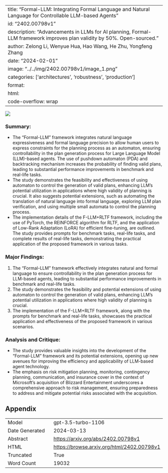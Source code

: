 
---
title: "Formal-LLM: Integrating Formal Language and Natural Language for Controllable LLM-based Agents"
id: "2402.00798v1"
description: "Advancements in LLMs for AI planning, Formal-LLM framework improves plan validity by 50%. Open-sourced."
author: Zelong Li, Wenyue Hua, Hao Wang, He Zhu, Yongfeng Zhang
date: "2024-02-01"
image: "../../img/2402.00798v1/image_1.png"
categories: ['architectures', 'robustness', 'production']
format:
  html:
    code-overflow: wrap
---

![](../../img/2402.00798v1/image_1.png)

### Summary:
- The "Formal-LLM" framework integrates natural language expressiveness and formal language precision to allow human users to express constraints for the planning process as an automaton, ensuring controllability in the plan generation process for Large Language Model (LLM)-based agents. The use of pushdown automaton (PDA) and backtracking mechanism increases the probability of finding valid plans, leading to substantial performance improvements in benchmark and real-life tasks.
- The study demonstrates the feasibility and effectiveness of using automaton to control the generation of valid plans, enhancing LLM's potential utilization in applications where high validity of planning is crucial. It also suggests potential extensions, such as automating the translation of natural language into formal language, exploring LLM plan verification, and using multiple small automata to control the planning process.
- The implementation details of the F-LLM+RLTF framework, including the use of PyTorch, the REINFORCE algorithm for RLTF, and the application of Low-Rank Adaptation (LoRA) for efficient fine-tuning, are outlined. The study provides prompts for benchmark tasks, real-life tasks, and complete results of real-life tasks, demonstrating the practical application of the proposed framework in various tasks.

### Major Findings:
1. The "Formal-LLM" framework effectively integrates natural and formal language to ensure controllability in the plan generation process for LLM-based agents, leading to substantial performance improvements in benchmark and real-life tasks.
2. The study demonstrates the feasibility and potential extensions of using automaton to control the generation of valid plans, enhancing LLM's potential utilization in applications where high validity of planning is crucial.
3. The implementation of the F-LLM+RLTF framework, along with the prompts for benchmark and real-life tasks, showcases the practical application and effectiveness of the proposed framework in various scenarios.

### Analysis and Critique:
- The study provides valuable insights into the development of the "Formal-LLM" framework and its potential extensions, opening up new avenues for improving the efficiency and applicability of LLM-based agent technology.
- The emphasis on risk mitigation planning, monitoring, contingency planning, communication, and insurance cover in the context of Microsoft's acquisition of Blizzard Entertainment underscores a comprehensive approach to risk management, ensuring preparedness to address and mitigate potential risks associated with the acquisition.

## Appendix

|          |          |
|----------|----------|
| Model     | gpt-3.5-turbo-1106       |
| Date Generated     | 2024-03-13       |
| Abstract | [https://arxiv.org/abs/2402.00798v1](https://arxiv.org/abs/2402.00798v1)        |
| HTML     | [https://browse.arxiv.org/html/2402.00798v1](https://browse.arxiv.org/html/2402.00798v1)       |
| Truncated       | True       |
| Word Count       | 19032       |
